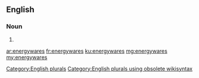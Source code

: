 ==English==

===Noun===
{{head|en}}

# {{plural of|energyware}}

[[Category:English plurals]][[Category:English plurals using obsolete wikisyntax]]

[[ar:energywares]]
[[fr:energywares]]
[[ku:energywares]]
[[mg:energywares]]
[[my:energywares]]